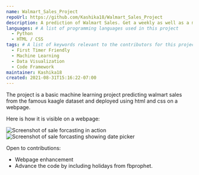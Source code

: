 ---
name: Walmart_Sales_Project
repoUrl: https://github.com/Kashika18/Walmart_Sales_Project
description: A prediction of Walmart Sales. Get a weekly as well as a monthly prediction of Sales from Walmart and make your sale strategy better.
languages: # A list of programming languages used in this project
  - Python
  - HTML / CSS  
tags: # A list of keywords relevant to the contributors for this project
  - First Timer Friendly
  - Machine Learning
  - Data Visualization
  - Code Framework
maintainer: Kashika18
created: 2021-08-31T15:16:22-07:00
---

<!-- Divide your content into sections using our handy shortcodes. Each section is optional -->

<Overview>

  The project is a basic machine learning project predicting walmart sales from the famous kaagle dataset and deployed using html and css on a webpage.
  
  Here is how it is visible on a webpage:
  
  ![Screenshot of sale forcasting in action](https://user-images.githubusercontent.com/77044673/138590607-1a2fcc3a-50dc-4593-b244-14052f5b0264.jpg)
  ![Screenshot of sale forcasting showing date picker](https://user-images.githubusercontent.com/77044673/138590628-ab14f49a-a1f9-446d-8f76-7e5541aee63b.jpg)

  

</Overview>

<Contributing>


  Open to contributions:
  
  
  - Webpage enhancement
  - Advance the code by including holidays from fbprophet.


</Contributing>


